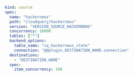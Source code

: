 ```yaml copy
kind: source
spec:
  name: "hackernews"
  path: "cloudquery/hackernews"
  version: "VERSION_SOURCE_HACKERNEWS"
  concurrency: 10000
  tables: ["*"]
  backend_options:
    table_name: "cq_hackernews_state"
    connection: "@@plugin.DESTINATION_NAME.connection"
  destinations:
    - "DESTINATION_NAME"
  spec:
    item_concurrency: 100
```